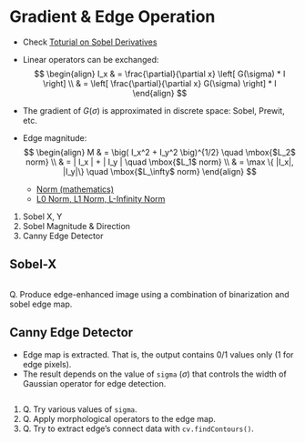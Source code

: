 
# Gradient & Edge Operation

- Check [Toturial on Sobel Derivatives](https://docs.opencv.org/3.4.3/d2/d2c/tutorial_sobel_derivatives.html)

- Linear operators can be exchanged:
$$
\begin{align}
  I_x  & = \frac{\partial}{\partial x} \left[ G(\sigma) * I \right] \\
       & = \left[ \frac{\partial}{\partial x}  G(\sigma) \right] * I 
\end{align}
$$
- The gradient of $G(\sigma)$ is approximated in discrete space: Sobel, Prewit, etc.


- Edge magnitude:
$$
\begin{align}
    M & = \big( I_x^2 + I_y^2 \big)^{1/2} \quad \mbox{$L_2$ norm} \\
      & = | I_x | + | I_y | \quad \mbox{$L_1$ norm} \\
      & = \max \{ |I_x|, |I_y|\} \quad \mbox{$L_\infty$ norm}
\end{align}
$$
  - [Norm (mathematics)](https://en.wikipedia.org/wiki/Norm_(mathematics))
  - [L0 Norm, L1 Norm, L-Infinity Norm](https://medium.com/@montjoile/l0-norm-l1-norm-l2-norm-l-infinity-norm-7a7d18a4f40c)
  
1. Sobel X, Y
1. Sobel Magnitude & Direction
1. Canny Edge Detector

## Sobel-X

```python
```

Q. Produce edge-enhanced image using a combination of binarization and sobel edge map.

## Canny Edge Detector

- Edge map is extracted. That is, the output contains 0/1 values only (1 for edge pixels).
- The result depends on the value of `sigma` ($\sigma$) that controls the width of Gaussian operator for edge detection.

```python
```

1. Q. Try various values of `sigma`.
1. Q. Apply morphological operators to the edge map.
1. Q. Try to extract edge's connect data with `cv.findContours()`.

